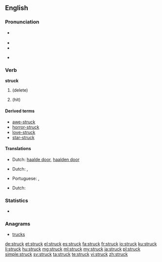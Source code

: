 ==English==

===Pronunciation===
* {{a|RP|US}} {{IPA|/ˈstɹʌk/}}
* {{audio|en-us-struck.ogg|Audio (US)}}
* {{rhymes|ʌk}}
* {{a|Northern English}} {{IPA|/ˈstɹʊk/}}

===Verb===
'''struck'''

# {{past of|strike}} (delete)
# {{past of|strike}} (hit)

====Derived terms====
* [[awe-struck]]
* [[horror-struck]]
* [[love-struck]]
* [[star-struck]]

====Translations====
{{trans-top|delete}}
* Dutch: [[haalde door]], [[haalden door]]
{{trans-mid}}
{{trans-bottom}}
{{trans-top|hit - past tense}}
* Dutch: {{t-|nl|sloeg toe}}, {{t-|nl|sloegen toe}}
{{trans-mid}}
* Portuguese: {{t-|pt|atingido|m}},  {{t-|pt|atingida|f}}
{{trans-bottom}}
{{trans-top|hit - past participle}}
* Dutch: {{t-|nl|toegeslagen}}
{{trans-mid}}
{{trans-bottom}}

===Statistics===
* {{rank|wrong|afraid|merely|648|struck|man's|write|caught}}

===Anagrams===
* [[trucks#English|trucks]]

[[de:struck]]
[[et:struck]]
[[el:struck]]
[[es:struck]]
[[fa:struck]]
[[fr:struck]]
[[io:struck]]
[[ku:struck]]
[[li:struck]]
[[hu:struck]]
[[mg:struck]]
[[ml:struck]]
[[my:struck]]
[[ja:struck]]
[[pl:struck]]
[[simple:struck]]
[[sv:struck]]
[[ta:struck]]
[[te:struck]]
[[vi:struck]]
[[zh:struck]]